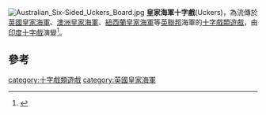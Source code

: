 [[File:Australian_Six-Sided_Uckers_Board.jpg|right]]
'''皇家海軍十字戲'''(Uckers)，為流傳於[[英國皇家海軍|英國皇家海軍]]、[[澳洲皇家海軍|澳洲皇家海軍]]、[[紐西蘭皇家海軍|紐西蘭皇家海軍]]等[[英聯邦|英聯邦]]海軍的[[十字戲類遊戲|十字戲類遊戲]]，由[[印度十字戲|印度十字戲]]演變<ref name="syh">{{Cite web |title=Personal Time - Uckers |url=http://www.seayourhistory.org.uk/content/view/151/268/1/1/ |access-date=2011-10-28 |archive-url=https://web.archive.org/web/20110930093019/http://www.seayourhistory.org.uk/content/view/151/268/1/1/ |archive-date=2011-09-30 |dead-url=yes }}</ref>。

==參考==
{{reflist}}


[[category:十字戲類遊戲|category:十字戲類遊戲]]
[[category:英國皇家海軍|category:英國皇家海軍]]